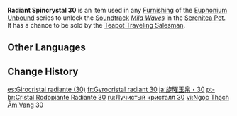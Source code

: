{{Item Infobox
|id           = 141030
|image        = Item Radiant Spincrystal.png
|type         = Adventure Items
|group        = Radiant Spincrystals
|group2       = Liyue Spincrystals
|quality      = 4
|invCategory  = Precious Items
|description  = This wondrous crystal contains a certain rhythm, like something beautiful woven from delicate silk. These items can be found throughout the mainland or from merchants who collect curios. The tune held within this crystal can be revivified in your [[Serenitea Pot]] using either "[[Euphonium Unbound: Winding]]" or "[[Euphonium Unbound: Soaring]]." The tune contained within this [[Radiant Spincrystal]] is "[[Mild Waves]]."
|source1      = [[Chubby]]
|track        = Mild Waves
}}
'''Radiant Spincrystal 30''' is an item used in any [[Furnishing]] of the [[Euphonium Unbound]] series to unlock the [[Soundtrack]] ''[[Mild Waves]]'' in the [[Serenitea Pot]]. It has a chance to be sold by the [[Teapot Traveling Salesman]].

==Other Languages==
{{Other Languages
|default_hidden = 1
|en      = Radiant Spincrystal 30
|zhs     = 旋曜玉帛・其三十
|zhs_rm  = Xuán Yào Yùbó - Qí Sānshí
|zht     = 旋曜玉帛・其三十
|zht_rm  = Xuán Yào Yùbó - Qí Sānshí
|ja      = 旋曜玉帛・30
|ja_rm   = Sen'you Gyokuhaku - Sanjuu{{Assumed}}
|ko      = 빛나는 결정・30
|ko_rm   = Binnaneun Gyeoljeong - Samsip
|es      = Girocristal radiante (30)
|fr      = Gyrocristal radiant 30
|ru      = Лучистый кристалл {{tt|30|}}
|th      = Radiant Spincrystal 30
|vi      = Ngọc Thạch Âm Vang 30
|de      = Strahlender Drehkristall XXX
|id      = Radiant Spincrystal 30
|pt      = Cristal Rodopiante Radiante 30
|tr      = Parlak Burgu Kristal 30
|it      = Voltacristallo radioso 30
}}

==Change History==
{{Change History|2.4}}

[[es:Girocristal radiante (30)]]
[[fr:Gyrocristal radiant 30]]
[[ja:旋曜玉帛・30]]
[[pt-br:Cristal Rodopiante Radiante 30]]
[[ru:Лучистый кристалл 30]]
[[vi:Ngọc Thạch Âm Vang 30]]
